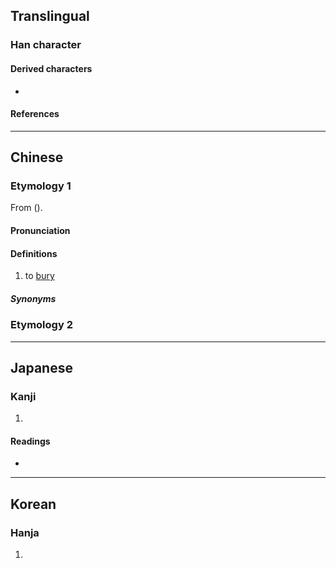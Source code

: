 {{also|臺}}
{{character info}}
==Translingual==

===Han character===
{{Han char|rn=32|rad=土|as=05|sn=8|four=43160|canj=GIR|ids=⿰土台}}

====Derived characters====
* {{l|mul|[[𫞱]]}}

====References====
{{Han ref|kx=0226.270|dkj=04983|dj=0462.050|hdz=10436.060|uh=576E}}

----

==Chinese==

===Etymology 1===
{{zh-forms|alt=埋,抬,臺}}
From {{och-l|埋|tr=*m.rˤə}} ({{zh-ref|Baxter and Sagart, 2014}}).

====Pronunciation====
{{zh-pron
|mn=ml,tw,sg:tâi
|mn-t=dai5
|cat=v
}}

====Definitions====
{{zh-hanzi}}

# {{lb|zh|Min Nan}} to [[bury]]

=====Synonyms=====
{{zh-dial|埋}}

===Etymology 2===
{{zh-see|臺|ha}}  <!-- [1] 《龍龕手鑑》 坮： 俗㙵，通㙜，古文臺字。 [2] 《字彙》 坮： 古文臺字。 -->

----

==Japanese==

===Kanji===
{{ja-kanji|grade=|rs=土05}}

# {{rfdef|ja|sort=土05}}

====Readings====
* {{ja-readings|on=[[だい]] (dai), [[たい]] (tai)|kun=[[うてな]] (utena), [[われ]] (ware)}}

----

==Korean==

===Hanja===
{{ko-hanja|hangeul=대|rv=dae|mr=tae}}

# {{rfdef|ko|sort=土05}}